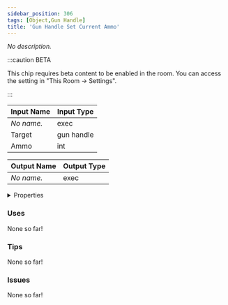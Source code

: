 ```yaml
---
sidebar_position: 306
tags: [Object,Gun Handle]
title: 'Gun Handle Set Current Ammo'
---
```


*No description.*

:::caution BETA

This chip requires beta content to be enabled in the room. You can access the setting in "This Room -> Settings".

:::




<EsbSvg />

| Input Name | Input Type |
|-----------|-----------|
| *No name.* | exec |
| Target | gun handle |
| Ammo | int |

| Output Name | Output Type |
|-----------|-----------|
| *No name.* | exec |


<details>
  <summary>Properties</summary>
  <div>
    <div>
    <table>
      <thead>
        <tr>
          <th>Is beta required?</th>
          <th>✅</th>
        </tr>
        <tr>
          <th>Is this chip a trolling risk?</th>
          <th>❌</th>
        </tr>
        <tr>
          <th>Is this chip a role assignment risk?</th>
          <th>❌</th>
        </tr>
        <tr>
          <th>Chip UUID</th>
          <th>75c94e14-2fd9-4097-93c4-ee5b56a27b64</th>
        </tr>
      </thead>
    </table>
    </div>
  </div>
</details>

### Uses

None so far!

### Tips

None so far!

### Issues

None so far!